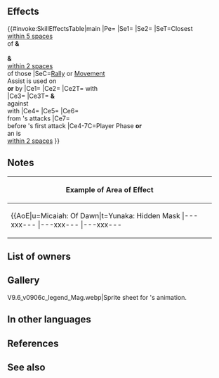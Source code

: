 {{Weapon Infobox
|tagid=SID_暁の巫女の書
|intID=4781
|userVersion1=Closed
|userVersion2=Open
|exclusive=1
|weaponType=Colorless Tome
|cost=400
|might=14
|range=2
|cooldown=-1
|effectiveness=Armored,Cavalry
|effect=Accelerates Special trigger (cooldown count-1). Effective against armored and cavalry foes.<br><br>If a Rally or movement Assist skill is used by unit or targets unit, inflicts Atk/Spd/Def/Res-6 and【Exposure】on closest foes within 5 spaces of both unit and target ally or unit and targeting ally after movement and on foes within 2 spaces of those foes through their next actions.<br><br>Inflicts Atk/Spd/Def/Res-5 on foes on the map with the【Exposure】effect active, and those foes suffer guaranteed follow-up attacks during combat.<br><br>If unit initiates combat or is within 2 spaces of an ally, grants bonus to unit's Atk/Spd/Def/Res = number of allies within 3 rows or 3 columns centered on unit × 3, + 5 (max 14), unit deals +X damage (excluding area-of-effect Specials; X = highest total penalties among target and foes within 2 spaces of target), reduces damage from foe's attacks by 7 (excluding area-of-effect Specials), and grants Special cooldown count-1 to unit before unit's first attack during combat.<br><br>【Exposure】<br>Foe's attacks deal +10 damage.
|required=Atlas (weapon)
|properties=random_owner
}}
==Effects==
{{#invoke:SkillEffectsTable|main
|Pe={{Eft|Accelerates Special}}
|Se1={{Eft|Penalties|Atk/Spd/Def/Res|6}}
|Se2={{SEt|Exposure}}
|SeT=Closest {{Tgt|Foes}}<br>[[within 5 spaces]]<br>of {{Tgt|Unit}} '''&'''<br>{{Tgt|Target Ally}}<br>'''&''' {{Tgt|Foes}}<br>[[within 2 spaces]]<br>of those {{Tgt|Foes}}
|SeC=[[Rally Assist|Rally]] or [[Movement Assist|Movement]]<br>Assist is used on<br>'''or''' by {{Tgt|Unit}}
|Ce1={{Eft|Effectiveness|{{Mt|Armored}} '''&''' {{Mt|Cavalry}}<br>}}
|Ce2={{Eft|Temporary debuffs|Atk/Spd/Def/Res|5}}
|Ce2T={{Tgt|Foes}} with<br>{{SEt|Exposure}}
|Ce3={{Eft|Guaranteed Follow-Ups}}
|Ce3T={{Tgt|Unit}} '''&''' {{Tgt|Allies}}<br>against {{Tgt|Foes}}<br>with {{SEt|Exposure}}
|Ce4={{Eft|Temporary buffs|Atk/Spd/Def/Res|3 x {{Tgt|Allies}} within<br>[[3 rows or 3 columns]]<br>centered on {{Tgt|Unit}}, + 5|max=14}}
|Ce5={{Eft|Damage Boost|highest total {{SEt|Penalties}}<br>on {{Tgt|Target Foe}} & {{Tgt|Foes}}<br>[[within 2 spaces]]<br>of {{Tgt|Target Foe}}}}
|Ce6={{Eft|Damage Reduction|7}}<br>from {{Tgt|Foe}}'s attacks
|Ce7={{Eft|Reduce Cooldown|1}}<br>before {{Tgt|Unit}}'s first attack
|Ce4-7C=Player Phase '''or'''<br>an {{Tgt|Ally}} is<br>[[within 2 spaces]]
}}
==Notes==
{{Effective damage bonus|armored,cavalry}}
{{Penalties}}
{{Exposure}}
{{Temporary debuffs}}
{{FoesCombatEffect|temporary debuffs}}
{{Guaranteed follow-up interaction}}
{{AlliesCombatEffect|guaranteed follow-up}}
{{IfUnitInitiates}}
{{Temporary buffs}}
{{DamageBoost}}
{{EffectfromPenalties|1=damage boost|multiTarget=1|target=the target and foes [[within 2 spaces]] of target}}
{{FlatDamageReduction|7}}
{{CombatCooldownCount|-1}}
{|class="wikitable default mw-collapsible" 
!Example of Area of Effect
|-
|align="middle" style="max-width:450px;margin:auto"|{{AoE|u=Micaiah: Of Dawn|t=Yunaka: Hidden Mask
|---xxx---
|---xxx---
|---xxx---
|xxxxxxxxx
|xxxxuxxtx
|xxxxxxxxx
|---xxx---
|---xxx---
|---xxx---
}}
|}
==List of owners==
{{Skill Hero List}}
==Gallery==
<gallery>
V9.6_v0906c_legend_Mag.webp|Sprite sheet for {{PAGENAME}}'s animation.
</gallery>
==In other languages==
{{OtherLanguages
|japanese=
|german=
|spanishEU=
|spanishLA=
|french=
|italian=
|chineseTW=
|portuguese=
}}
==References==
<references/>
==See also==
{{See also skills|cond=(Description LIKE '%suffer guaranteed follow-up attacks%' OR (Description LIKE '%if a Rally%skill%' OR Description LIKE '%if a%movement assist skill%') AND Description LIKE '%assist%inflicts%next actions%') AND Exclusive='1'}}
{{Weapons Navbox}}